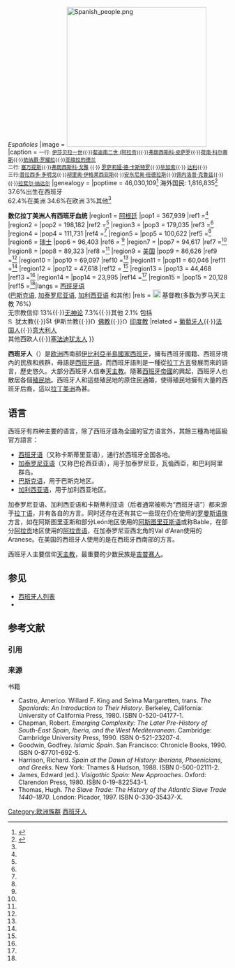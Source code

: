 {{Otheruses|subject=歐洲的一個民族|other=西班牙的一個足球俱樂部|皇家西班牙人體育俱樂部}}{{Not|西班牙裔}}{{Infobox ethnic group
|group       =西班牙人 {{·}} ''Españoles''
|image       = [[File:Spanish_people.png|320px]]
|caption     = <small>
一行: [[伊莎贝拉一世|伊莎贝拉一世]]{{·}}[[斐迪南二世_(阿拉贡)|斐迪南二世 (阿拉贡)]]{{·}}[[弗朗西斯科·皮萨罗|弗朗西斯科·皮萨罗]]{{·}}[[荷南·科尔蒂斯|荷南·科尔蒂斯]]{{·}}[[依纳爵·罗耀拉|依纳爵·罗耀拉]]{{·}}[[亚维拉的德兰|亚维拉的德兰]]<br>
二行: [[米格尔·德·塞万提斯|塞万提斯]]{{·}}[[弗朗西斯科·戈雅|弗朗西斯科·戈雅]] {{·}} [[罗萨莉娅·德·卡斯特罗|罗萨莉娅·德·卡斯特罗]]{{·}}[[巴勃罗·毕加索|毕加索]]{{·}} [[萨尔瓦多·达利|达利]]{{·}}{{le|莎拉·蒙蒂耶|Sara Montiel}} <br>
三行:[[普拉西多·多明戈|普拉西多·多明戈]]{{·}}[[胡里奥·伊格莱西亚斯|胡里奥·伊格莱西亚斯]]{{·}}[[安东尼奥·班德拉斯|安东尼奥·班德拉斯]]{{·}}[[佩内洛普·克鲁兹|佩内洛普·克鲁兹]]{{·}}{{le|卡耶坦诺·里维拉|Cayetano Rivera}}{{·}}[[拉斐尔·纳达尔|拉斐尔·纳达尔]]</small>
|genealogy    =
|poptime     = {{flag|Spain}} 46,030,109<ref>{{cite web|url=http://www.ine.es/jaxiBD/tabla.do?per=01&type=db&divi=EPOB&idtab=2|title=Official Population Figures of Spain. Population on the 1 April 2010|publisher=Instituto Nacional de Estadística de España|accessdate=5 July 2010|archive-date=2012-03-17|archive-url=https://web.archive.org/web/20120317115207/http://www.ine.es/jaxiBD/tabla.do?per=01&type=db&divi=EPOB&idtab=2|dead-url=no}}</ref>
海外国民: 1,816,835<ref name="INE Population Abroad 2012">{{Cite web |url=http://www.ine.es/prensa/np705.pdf |title=Explotación estadística del Padrón de Españoles Residentes en el Extranjero a 1 de enero de 2012 |access-date=2012-09-10 |archive-date=2021-05-12 |archive-url=https://web.archive.org/web/20210512055527/https://www.ine.es/prensa/np705.pdf |dead-url=no }}</ref>  37.6%出生在西班牙<br>62.4%在美洲  34.6%在欧洲  3%其他<ref name="INE Population Abroad 2012"/>

'''数亿拉丁美洲人有西班牙血统'''
|region1     = {{flagicon|Argentina}} [[阿根廷|阿根廷]]
|pop1        = 367,939
|ref1        =<ref name="INE Population Abroad 2012"/>
|region2     = {{flagcountry|France}}
|pop2        = 198,182
|ref2        =<ref name="INE Population Abroad 2012"/>
|region3     = {{flagcountry|Venezuela}}
|pop3        = 179,035
|ref3        =<ref name="INE Population Abroad 2012"/>
|region4     = {{flagcountry|Germany}}
|pop4        = 111,731
|ref4        =<ref name="INE Population Abroad 2012"/>
|region5     = {{flagcountry|Brazil}}
|pop5        = 100,622
|ref5        =<ref name="INE Population Abroad 2012"/>
|region6     = {{flagicon|Switzerland}} [[瑞士|瑞士]]
|pop6        = 96,403
|ref6        = <ref name="INE Population Abroad 2012"/>
|region7     = {{flagcountry|Mexico}}
|pop7        = 94,617
|ref7        =<ref name="INE Population Abroad 2012"/>
|region8     = {{flagcountry|Cuba}}
|pop8        = 89,323
|ref8        =<ref name="INE Population Abroad 2012"/>
|region9     = {{flagicon|USA}} [[美国|美国]]
|pop9        = 86,626
|ref9        =<ref name="INE Population Abroad 2012"/>
|region10    = {{flagcountry|UK}}
|pop10       = 69,097
|ref10       =<ref name="INE Population Abroad 2012"/>
|region11    = {{flagcountry|Uruguay}}
|pop11       = 60,046
|ref11       =<ref name="INE Population Abroad 2012"/>
|region12    = {{flagcountry|Belgium}}
|pop12       = 47,618
|ref12       = <ref name="INE Population Abroad 2012"/>
|region13    = {{flagcountry|Chile}}
|pop13       = 44,468
|ref13       =<ref name="INE Population Abroad 2012"/>
|region14    = {{flagcountry|Andorra}}
|pop14       = 23,995
|ref14       =<ref name="INE Population Abroad 2012"/>
|region15    = {{flagcountry|Netherlands}}
|pop15       = 20,128
|ref15       =<ref name="INE Population Abroad 2012"/>|langs = [[西班牙语|西班牙语]] <br>([[巴斯克语|巴斯克语]], [[加泰罗尼亚语|加泰罗尼亚语]], [[加利西亚语|加利西亚语]] 和其他)
|rels  =  [[File:P_christianity.svg|18px]] 基督教(多数为罗马天主教 76%)<br>无宗教信仰 13%{{·}}[[无神论|无神论]] 7.3%{{·}}其他 2.1% 包括 <br>[[File:Star_of_David.svg|13px]] 犹太教{{·}}[[File:Star_and_Crescent.svg|15px]] 伊斯兰教{{·}}[[File:Dharma_Wheel.svg|13px]] [[佛教|佛教]]{{·}}[[File:Om_symbol.svg|13px]] [[印度教|印度教]]
|related = [[葡萄牙人|葡萄牙人]]{{·}}[[法国人|法国人]]{{·}}[[意大利人|意大利人]]<br>其他西欧人{{·}}[[塞法迪犹太人|塞法迪犹太人]]
}}

'''西班牙人'''（{{lang-es|'''Españoles'''}}）是[[欧洲|欧洲]]西南部[[伊比利亞半島|伊比利亞半島]][[國家|國家]][[西班牙|西班牙]]，擁有西班牙國籍、西班牙境內的民族和族群，母語是[[西班牙語|西班牙語]]，而西班牙語則是一種從[[拉丁語|拉丁方言]]發展而來的語言，歷史悠久。大部分西班牙人信奉[[天主教|天主教]]。隨著[[西班牙帝國|西班牙帝國]]的興起，西班牙人也散居各個[[殖民地|殖民地]]。西班牙人和這些殖民地的原住民通婚，使得殖民地擁有大量的西班牙后裔，這以[[拉丁美洲|拉丁美洲]]為甚。

== 语言 ==
{{main|西班牙语言}}

西班牙有四种主要的语言，除了西班牙語為全國的官方语言外，其餘三種為地區級官方語言：

* [[西班牙语|西班牙语]]（又称卡斯蒂里亚语），通行於西班牙全国各地。
* [[加泰罗尼亚语|加泰罗尼亚语]]（又称巴伦西亚语），用于加泰罗尼亚，瓦倫西亞，和巴利阿里群岛。
* [[巴斯克语|巴斯克语]]，用于巴斯克地区。
* [[加利西亚语|加利西亚语]]，用于加利西亚地区。

加泰罗尼亚语、加利西亚语和卡斯蒂利亚语（后者通常被称为“西班牙语”）都来源于[[拉丁语|拉丁语]]，并有各自的方言。同时还存在还有其它一些现在仍在使用的[[罗曼斯语族|罗曼斯语族]]方言，如在阿斯图里亚斯和部分León地区使用的[[阿斯图里亚斯语|阿斯图里亚斯语]]或称Bable，在部分[[阿拉贡|阿拉贡]]地区使用的[[阿拉贡语|阿拉贡语]]，在加泰罗尼亚西北角的Val d'Aran使用的Aranese。在美国的西班牙人使用的是在西班牙西南部的方言。

西班牙人主要信仰[[天主教|天主教]]，最重要的少数民族是[[吉普赛人|吉普赛人]]。

== 参见 ==
*[[西班牙人列表|西班牙人列表]]
*{{link-en|拉丁美洲人|Latin Americans}}

== 参考文献 ==
=== 引用 ===
{{Reflist}}

=== 来源 ===
{{refbegin}}
; 书籍
* Castro, Americo. Willard F. King and Selma Margaretten, trans. ''The Spaniards: An Introduction to Their History''. Berkeley, California: University of California Press, 1980. ISBN 0-520-04177-1.
* Chapman, Robert. ''Emerging Complexity: The Later Pre-History of South-East Spain, Iberia, and the West Mediterranean''. Cambridge: Cambridge University Press, 1990. ISBN 0-521-23207-4.
* Goodwin, Godfrey. ''Islamic Spain''. San Francisco: Chronicle Books, 1990. ISBN 0-87701-692-5.
* Harrison, Richard. ''Spain at the Dawn of History: Iberians, Phoenicians, and Greeks''. New York: Thames & Hudson, 1988. ISBN 0-500-02111-2.
* James, Edward (ed.). ''Visigothic Spain: New Approaches''. Oxford: Clarendon Press, 1980. ISBN 0-19-822543-1.
* Thomas, Hugh. ''The Slave Trade: The History of the Atlantic Slave Trade 1440–1870''. London: Picador, 1997. ISBN 0-330-35437-X.
{{refend}}

{{Authority control}}
[[Category:欧洲族群|Category:欧洲族群]]
[[Category:西班牙人|]]